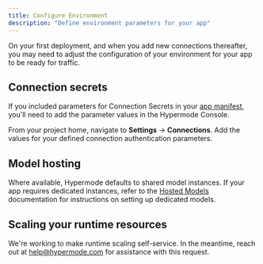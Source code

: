 ```yaml
---
title: Configure Environment
description: "Define environment parameters for your app"
---
```


On your first deployment, and when you add new connections thereafter, you may
need to adjust the configuration of your environment for your app to be ready
for traffic.

## Connection secrets

If you included parameters for Connection Secrets in your
[app manifest](/modus/app-manifest), you'll need to add the parameter values in
the Hypermode Console.

From your project home, navigate to **Settings** → **Connections**. Add the
values for your defined connection authentication parameters.

## Model hosting

Where available, Hypermode defaults to shared model instances. If your app
requires dedicated instances, refer to the [Hosted Models](/hosted-models)
documentation for instructions on setting up dedicated models.

## Scaling your runtime resources

We're working to make runtime scaling self-service. In the meantime, reach out
at [help@hypermode.com](mailto:help@hypermode.com) for assistance with this
request.
